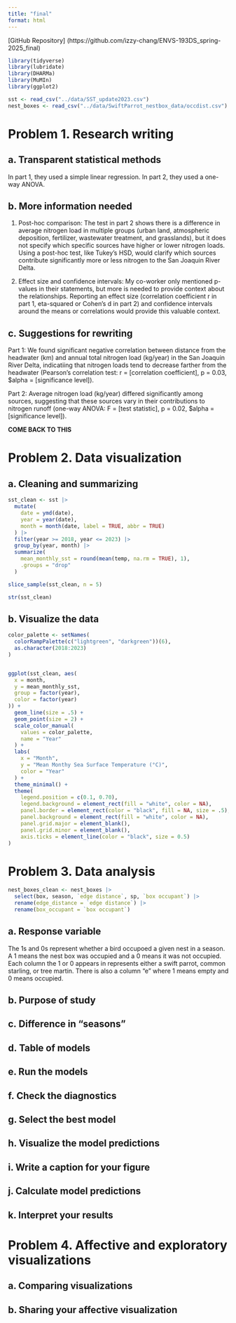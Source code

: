 ```yaml
---
title: "final"
format: html
---
```


\[GitHub Repository\] (https://github.com/izzy-chang/ENVS-193DS_spring-2025_final)

```r
library(tidyverse)
library(lubridate)
library(DHARMa)
library(MuMIn)
library(ggplot2)

sst <- read_csv("../data/SST_update2023.csv")
nest_boxes <- read_csv("../data/SwiftParrot_nestbox_data/occdist.csv")
```

# Problem 1. Research writing

## a. Transparent statistical methods
In part 1, they used a simple linear regression. In part 2, they used a one-way ANOVA.

## b. More information needed
1. Post-hoc comparison: The test in part 2 shows there is a difference in average nitrogen load in multiple groups (urban land, atmospheric deposition, fertilizer, wastewater treatment, and grasslands), but it does not specify which specific sources have higher or lower nitrogen loads. Using a post-hoc test, like Tukey's HSD, would clarify which sources contribute significantly more or less nitrogen to the San Joaquin River Delta.

2. Effect size and confidence intervals: My co-worker only mentioned p-values in their statements, but more is needed to provide context about the relationships. Reporting an effect size (correlation coefficient r in part 1, eta-squared or Cohen's d in part 2) and confidence intervals around the means or correlations would provide this valuable context.

## c. Suggestions for rewriting
Part 1: We found significant negative correlation between distance from the headwater (km) and annual total nitrogen load (kg/year) in the San Joaquin River Delta, indicatiing that nitrogen loads tend to decrease farther from the headwater (Pearson's correlation test: r = [correlation coefficient], p = 0.03, \$alpha\ = [significance level]).

Part 2: Average nitrogen load (kg/year) differed significantly among sources, suggesting that these sources vary in their contributions to nitrogen runoff (one-way ANOVA: F = [test statistic], p = 0.02, \$alpha\ = [significance level]).

**COME BACK TO THIS**

# Problem 2. Data visualization

## a. Cleaning and summarizing
```r
sst_clean <- sst |> 
  mutate(
    date = ymd(date),
    year = year(date),
    month = month(date, label = TRUE, abbr = TRUE)
  ) |> 
  filter(year >= 2018, year <= 2023) |> 
  group_by(year, month) |> 
  summarize(
    mean_monthly_sst = round(mean(temp, na.rm = TRUE), 1),
    .groups = "drop"
  )

slice_sample(sst_clean, n = 5)
```
```r
str(sst_clean)
```

## b. Visualize the data

```r

color_palette <- setNames(
  colorRampPalette(c("lightgreen", "darkgreen"))(6),
  as.character(2018:2023)
)


ggplot(sst_clean, aes(
  x = month,
  y = mean_monthly_sst, 
  group = factor(year),
  color = factor(year)
)) + 
  geom_line(size = .5) + 
  geom_point(size = 2) +
  scale_color_manual(
    values = color_palette,
    name = "Year"
  ) + 
  labs(
    x = "Month",
    y = "Mean Monthy Sea Surface Temperature (°C)",
    color = "Year"
  ) + 
  theme_minimal() + 
  theme(
    legend.position = c(0.1, 0.70),
    legend.background = element_rect(fill = "white", color = NA),
    panel.border = element_rect(color = "black", fill = NA, size = .5),
    panel.background = element_rect(fill = "white", color = NA),
    panel.grid.major = element_blank(),
    panel.grid.minor = element_blank(),
    axis.ticks = element_line(color = "black", size = 0.5)
)

```


# Problem 3. Data analysis

```r
nest_boxes_clean <- nest_boxes |> 
  select(box, season, `edge distance`, sp, `box occupant`) |> 
  rename(edge_distance = `edge distance`) |> 
  rename(box_occupant = `box occupant`)
```


## a. Response variable
The 1s and 0s represent whether a bird occupoed a given nest in a season. A 1 means the nest box was occupied and a 0 means it was not occupied. Each column the 1 or 0 appears in represents either a swift parrot, common starling, or tree martin. There is also a column "e" where 1 means empty and 0 means occupied.

## b. Purpose of study

## c. Difference in "seasons"

## d. Table of models

## e. Run the models

## f. Check the diagnostics

## g. Select the best model

## h. Visualize the model predictions

## i. Write a caption for your figure

## j. Calculate model predictions

## k. Interpret your results


# Problem 4. Affective and exploratory visualizations

## a. Comparing visualizations

## b. Sharing your affective visualization
